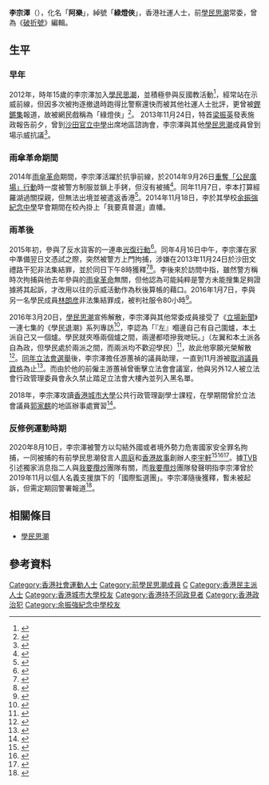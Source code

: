 {{Otheruses|other=名为李宗泽的其他人物|李瀛}}
{{Infobox politician
| honorific-prefix = 
| name = 李宗澤
| native_name = Wilson Li
| native_name_lang = en
| honorific-suffix =
| image = 
| imagesize = 
| caption = 
| birth_date = {{birth year and age|1997}}
| birth_place = [[香港|香港]]
| death_date =
| death_place =
| nationality = {{CNHK}}
| spouse =
| party = {{Nonp}}
| otherparty = [[學民思潮|學民思潮]]（2012年－2016年）
| relations = 
| children =
| alma_mater = [[余振強紀念中學|余振強紀念中學]]<ref name="apple">{{Cite web|url=https://hk.appledaily.com/local/20141118/OJSHOHJSSICQ3JFD5XWR6UQ7RA/|title=被拒入境學民仔今校內掛真普選直幡|date=2014-11-18|publisher=蘋果日報|access-date=2021-01-26|archive-date=2021-02-04|archive-url=https://web.archive.org/web/20210204132154/https://hk.appledaily.com/local/20141118/OJSHOHJSSICQ3JFD5XWR6UQ7RA/|dead-url=no}}</ref><br>[[香港城市大學|香港城市大學]]
| profession = 
| religion = 
| website = 
| educate = [[香港城市大學|香港城市大學]]公共行政管理副學士{{R|standnews3}}
}}

'''李宗澤'''（{{bd|1997年|}}），化名「'''阿樂'''」，綽號「'''綠燈俠'''」{{R|memehk}}，香港社運人士，前[[學民思潮|學民思潮]]常委，曾為《[[破折號_(網絡媒體)|破折號]]》編輯{{R|standnews2}}。 

== 生平 ==
=== 早年 ===
2012年，時年15歲的李宗澤加入[[學民思潮|學民思潮]]，並積極參與反國教活動<ref>{{Cite web|url=https://hk.appledaily.com/local/20200811/6BGW445PU5JKMRTA4W7JSYYKYA/|title=周庭被捕 黃之鋒憂戰友遭無限期關押 羅冠聰：憤怒|date=2020-08-11|publisher=蘋果日報|access-date=2021-01-26|archive-date=2021-02-01|archive-url=https://web.archive.org/web/20210201032013/https://hk.appledaily.com/local/20200811/6BGW445PU5JKMRTA4W7JSYYKYA/|dead-url=no}}</ref>，經常站在示威前線，但因多次被拘逐撤退時跑得比警察還快而被其他社運人士批評，更曾被[[鏗鏘集|鏗鏘集]]報道，故被網民戲稱為「綠燈俠」<ref name="memehk">{{Cite web|url=https://news.memehk.com/posts/5477|title=你越打壓，我們越團結|publisher=謎米香港|date=2015-04-19|access-date=2020-01-26|archive-date=2021-02-04|archive-url=https://web.archive.org/web/20210204142230/https://news.memehk.com/posts/5477|dead-url=no}}</ref>。 2013年11月24日，特首[[梁振英|梁振英]]發表施政報告前夕，曾到[[沙田官立中學|沙田官立中學]]出席地區諮詢會，李宗澤與其他[[學民思潮|學民思潮]]成員曾到場示威抗議<ref>{{Cite web|url=https://hk.on.cc/hk/bkn/cnt/news/20150416/mobile/bkn-20150416173530908-0416_00822_001.html|title=涉前年衝擊特首諮詢會 學民思潮李宗澤被捕|publisher=東網|date=2015-04-16|access-date=2021-01-26|archive-date=2021-02-01|archive-url=https://web.archive.org/web/20210201030918/https://hk.on.cc/hk/bkn/cnt/news/20150416/mobile/bkn-20150416173530908-0416_00822_001.html|dead-url=no}}</ref>。 

=== 雨傘革命期間 ===
2014年[[雨傘革命|雨傘革命]]期間，李宗澤活躍於抗爭前線，於2014年9月26日[[重奪「公民廣場」行動|重奪「公民廣場」行動]]時一度被警方制服並鎖上手銬，但沒有被捕<ref name="standnews2">{{Cite web|url=https://www.thestandnews.com/politics/學民成員-dse考生李宗澤-被警拘捕-涉非法集結/|title=警突拘捕中六學民成員李宗澤 涉年半前CY落區示威 即日落案控非法集結|publisher=立場新聞|date=2015-04-16|access-date=2021-01-26|archive-date=2021-02-05|archive-url=https://web.archive.org/web/20210205091708/https://www.thestandnews.com/politics/%E5%AD%B8%E6%B0%91%E6%88%90%E5%93%A1-dse%E8%80%83%E7%94%9F%E6%9D%8E%E5%AE%97%E6%BE%A4-%E8%A2%AB%E8%AD%A6%E6%8B%98%E6%8D%95-%E6%B6%89%E9%9D%9E%E6%B3%95%E9%9B%86%E7%B5%90/|dead-url=no}}</ref>。同年11月7日，李本打算經羅湖過關探親，但無法出境並被遣返香港<ref>{{Cite web|url=https://hk.appledaily.com/local/20141108/5L2PPURLN3KQXKSTLXPOUWENQQ/|title=學民義工被內地拒入境黃之鋒斥白色恐怖|publisher=蘋果日報|date=2014-11-08|access-date=2021-01-26|archive-date=2021-06-19|archive-url=https://web.archive.org/web/20210619195549/https://hk.appledaily.com/local/20141108/5L2PPURLN3KQXKSTLXPOUWENQQ/|dead-url=no}}</ref>。2014年11月18日，李於其學校[[余振強紀念中學|余振強紀念中學]]早會期間在校內掛上「我要真普選」直幡{{R|apple}}。

=== 雨革後 ===
2015年初，參與了反水貨客的一連串[[光復行動|光復行動]]<ref>{{Cite web|url=https://m.mingpao.com/ins/港聞/article/20150416/s00001/1429182250585/學民-事發已兩年-地區諮詢會場外抗議-成員李宗澤被上門拘捕-「有意打壓莘莘學子」|title=學民：事發已兩年 地區諮詢會場外抗議 成員李宗澤被上門拘捕 「有意打壓莘莘學子」|publisher=明報|date=2015-04-16|access-date=2021-01-26|archive-date=2021-02-01|archive-url=https://web.archive.org/web/20210201020431/https://m.mingpao.com/ins/%E6%B8%AF%E8%81%9E/article/20150416/s00001/1429182250585/%E5%AD%B8%E6%B0%91-%E4%BA%8B%E7%99%BC%E5%B7%B2%E5%85%A9%E5%B9%B4-%E5%9C%B0%E5%8D%80%E8%AB%AE%E8%A9%A2%E6%9C%83%E5%A0%B4%E5%A4%96%E6%8A%97%E8%AD%B0-%E6%88%90%E5%93%A1%E6%9D%8E%E5%AE%97%E6%BE%A4%E8%A2%AB%E4%B8%8A%E9%96%80%E6%8B%98%E6%8D%95-%E3%80%8C%E6%9C%89%E6%84%8F%E6%89%93%E5%A3%93%E8%8E%98%E8%8E%98%E5%AD%B8%E5%AD%90%E3%80%8D|dead-url=no}}</ref>。同年4月16日中午，李宗澤在家中準備翌日文憑試之際，突然被警方上門拘捕，涉嫌在2013年11月24日於沙田文禮路干犯非法集結罪，並於同日下午8時獲釋<ref name="rfa">{{Cite web|url=https://www.rfa.org/cantonese/news/HK-occupy-04162015101220.html|title=警方疑秋後算賬 學民思潮成員突被捕|publisher=自由亞洲電台|date=2015-04-16|access-date=2021-01-26|archive-date=2021-01-31|archive-url=https://web.archive.org/web/20210131184707/https://www.rfa.org/cantonese/news/HK-occupy-04162015101220.html|dead-url=no}}</ref><ref>{{Cite web|url=https://news.memehk.com/posts/5395|title=DSE未考完 學民成員突被捕|publisher=謎米香港|date=2015-04-16|access-date=2021-01-26|archive-date=2021-01-31|archive-url=https://web.archive.org/web/20210131132135/https://news.memehk.com/posts/5395|dead-url=no}}</ref>。李後來於訪問中指，雖然警方稱時次拘捕與他去年參與的[[雨傘革命|雨傘革命]]無關，但他認為可能純粹是警方未能搜集足夠證據將其起訴，才改用以往的示威活動作為秋後算帳的藉口{{R|rfa}}。2016年1月7日，李與另一名學民成員[[林朗彦|林朗彦]]非法集結罪成，被判社服令80小時<ref>{{Cite web|url=https://hk.on.cc/hk/bkn/cnt/news/20160107/mobile/bkn-20160107102122000-0107_00822_001.html|title=兩學民成員非法集結　判社服令80小時|publisher=東網|date=2016-01-07|access-date=2021-01-26}}</ref>。 

2016年3月20日，[[學民思潮|學民思潮]]宣佈解散，李宗澤與其他常委成員接受了《[[立場新聞|立場新聞]]》一連七集的《學民退潮》系列專訪<ref>{{Cite web|url=https://www.thestandnews.com/學民退潮/|title=《學民退潮》專訪系列|publisher=立場新聞|access-date=2021-01-26|archive-date=2021-02-04|archive-url=https://web.archive.org/web/20210204125737/https://www.thestandnews.com/%E5%AD%B8%E6%B0%91%E9%80%80%E6%BD%AE/|dead-url=no}}</ref>，李認為「『左』嗰邊自己有自己圍爐，本土派自己又一個爐。學民就夾喺兩個爐之間，兩邊都唔摻我哋玩。」（左翼和本土派各自為政，但學民處於兩派之間，而兩派均不歡迎學民）<ref>{{Cite web|url=https://www.thestandnews.com/politics/學民退潮-6-超越左右的-神話/|title=《學民退潮》6：超越左右的神話|publisher=立場新聞|date=2016-05-19|access-date=2021-01-26|archive-date=2021-01-23|archive-url=https://web.archive.org/web/20210123093533/https://www.thestandnews.com/politics/%E5%AD%B8%E6%B0%91%E9%80%80%E6%BD%AE-6-%E8%B6%85%E8%B6%8A%E5%B7%A6%E5%8F%B3%E7%9A%84-%E7%A5%9E%E8%A9%B1/|dead-url=no}}</ref>，故此他寧願光榮解散<ref>{{Cite web|url=https://www.thestandnews.com/politics/學民退潮-3-其實大家都放棄咗個組織/|title=《學民退潮》3：其實大家都放棄咗個組織|date=2016-05-10|publisher=立場新聞|access-date=2021-01-26|archive-date=2021-02-05|archive-url=https://web.archive.org/web/20210205081654/https://www.thestandnews.com/politics/%E5%AD%B8%E6%B0%91%E9%80%80%E6%BD%AE-3-%E5%85%B6%E5%AF%A6%E5%A4%A7%E5%AE%B6%E9%83%BD%E6%94%BE%E6%A3%84%E5%92%97%E5%80%8B%E7%B5%84%E7%B9%94/|dead-url=no}}</ref>。[[2016年香港立法會選舉|同年立法會選舉]]後，李宗澤擔任游蕙禎的議員助理，一直到11月游被[[香港立法會宣誓風波|取消議員資格]]為止<ref name="standnews3">{{Cite web|url=https://www.thestandnews.com/politics/現於郭家麒議辦實習-游蕙禎前議助被禁入立法會/?fb_comment_id=1651793171598422_1652396141538125|title=現於郭家麒議辦實習　游蕙禎前議助被禁入立法會|publisher=立場新聞|date=2018-06-12|access-date=2021-01-26|archive-date=2021-02-02|archive-url=https://web.archive.org/web/20210202022125/https://www.thestandnews.com/politics/%E7%8F%BE%E6%96%BC%E9%83%AD%E5%AE%B6%E9%BA%92%E8%AD%B0%E8%BE%A6%E5%AF%A6%E7%BF%92-%E6%B8%B8%E8%95%99%E7%A6%8E%E5%89%8D%E8%AD%B0%E5%8A%A9%E8%A2%AB%E7%A6%81%E5%85%A5%E7%AB%8B%E6%B3%95%E6%9C%83/?fb_comment_id=1651793171598422_1652396141538125|dead-url=no}}</ref>。而由於他的前僱主游蕙禎曾衝擊立法會會議室，他與另外12人被立法會行政管理委員會永久禁止踏足立法會大樓內並列入黑名單{{R|standnews3}}。 

2018年，李宗澤攻讀[[香港城市大學|香港城市大學]]公共行政管理副學士課程{{R|standnews3}}，在學期間曾於立法會議員[[郭家麒|郭家麒]]的地區辦事處實習<ref>{{Cite web|url=https://m.mingpao.com/pns/港聞/article/20180613/s00002/1528826389552/曾做游蕙禎議助-李宗澤立會實習被逐|title=曾做游蕙禎議助 李宗澤立會實習被逐|publisher=明報|date=2018-06-13|access-date=2021-01-26|archive-date=2021-01-31|archive-url=https://web.archive.org/web/20210131172906/https://m.mingpao.com/pns/%E6%B8%AF%E8%81%9E/article/20180613/s00002/1528826389552/%E6%9B%BE%E5%81%9A%E6%B8%B8%E8%95%99%E7%A6%8E%E8%AD%B0%E5%8A%A9-%E6%9D%8E%E5%AE%97%E6%BE%A4%E7%AB%8B%E6%9C%83%E5%AF%A6%E7%BF%92%E8%A2%AB%E9%80%90|dead-url=no}}</ref>。

=== 反修例運動時期 ===
2020年8月10日，李宗澤被警方以勾結外國或者境外勢力危害國家安全罪名拘捕，一同被捕的有前學民思潮發言人[[周庭|周庭]]和[[香港故事_(民間組織)|香港故事]]創辦人[[李宇軒|李宇軒]]<ref>{{Cite web|url=https://www.hk01.com/突發/509161/港區國安法-警國安處再拘2人-包括前學民思潮成員李宗澤|title=港區國安法｜警國安處再拘2人　包括前學民思潮成員李宗澤|publisher=HK01|date=2020-08-10|access-date=2021-01-26|archive-date=2021-01-31|archive-url=https://web.archive.org/web/20210131225405/https://www.hk01.com/%E7%AA%81%E7%99%BC/509161/%E6%B8%AF%E5%8D%80%E5%9C%8B%E5%AE%89%E6%B3%95-%E8%AD%A6%E5%9C%8B%E5%AE%89%E8%99%95%E5%86%8D%E6%8B%982%E4%BA%BA-%E5%8C%85%E6%8B%AC%E5%89%8D%E5%AD%B8%E6%B0%91%E6%80%9D%E6%BD%AE%E6%88%90%E5%93%A1%E6%9D%8E%E5%AE%97%E6%BE%A4|dead-url=no}}</ref><ref name="standnews">{{Cite web|url=https://www.thestandnews.com/politics/再以國安法拘兩人-據報為前學民思潮成員李宗澤-香港故事-李宇軒-tvb-引消息指涉-我要攬炒-團隊/|title=再以國安法拘兩人　據報為前學民成員李宗澤、「香港故事」李宇軒　TVB 指涉「我要攬炒」團隊|publisher=立場新聞|date=2020-08-10|access-date=2021-01-26|archive-date=2020-08-10|archive-url=https://web.archive.org/web/20200810123937/https://www.thestandnews.com/politics/%E5%86%8D%E4%BB%A5%E5%9C%8B%E5%AE%89%E6%B3%95%E6%8B%98%E5%85%A9%E4%BA%BA-%E6%93%9A%E5%A0%B1%E7%82%BA%E5%89%8D%E5%AD%B8%E6%B0%91%E6%80%9D%E6%BD%AE%E6%88%90%E5%93%A1%E6%9D%8E%E5%AE%97%E6%BE%A4-%E9%A6%99%E6%B8%AF%E6%95%85%E4%BA%8B-%E6%9D%8E%E5%AE%87%E8%BB%92-tvb-%E5%BC%95%E6%B6%88%E6%81%AF%E6%8C%87%E6%B6%89-%E6%88%91%E8%A6%81%E6%94%AC%E7%82%92-%E5%9C%98%E9%9A%8A/|dead-url=no}}</ref><ref name="epochtimes">{{Cite web|url=https://hk.epochtimes.com/news/2020-08-11/66045384|title=李宇軒和李宗澤涉「我要攬炒」被捕 攬炒團隊：亂拉義士我們會加強反擊|publisher=大紀元時報|date=2020-08-11|access-date=2021-01-26|archive-date=2021-02-04|archive-url=https://web.archive.org/web/20210204094513/https://hk.epochtimes.com/news/2020-08-11/66045384|dead-url=no}}</ref>。據[[電視廣播有限公司|TVB]]引述獨家消息指二人與[[我要攬炒|我要攬炒]]團隊有關{{R|standnews}}，而[[我要攬炒|我要攬炒]]團隊發聲明指李宗澤曾於2019年11月以個人名義支援旗下的「國際監選團」{{R|epochtimes}}。李宗澤隨後獲釋，暫未被起訴，但需定期回警署報道<ref>{{Cite web|url=https://www.thestandnews.com/politics/張劍虹-感謝讀者-浴血長城-衞-蘋果-李宗澤現金及人事共-20-萬元保釋/|title=張劍虹：感謝讀者「浴血長城」衞《蘋果》　李宗澤現金及人事共 20 萬元保釋|publisher=立場新聞|date=2020-08-12|access-date=2021-01-26|archive-date=2021-02-05|archive-url=https://web.archive.org/web/20210205220302/https://www.thestandnews.com/politics/%E5%BC%B5%E5%8A%8D%E8%99%B9-%E6%84%9F%E8%AC%9D%E8%AE%80%E8%80%85-%E6%B5%B4%E8%A1%80%E9%95%B7%E5%9F%8E-%E8%A1%9E-%E8%98%8B%E6%9E%9C-%E6%9D%8E%E5%AE%97%E6%BE%A4%E7%8F%BE%E9%87%91%E5%8F%8A%E4%BA%BA%E4%BA%8B%E5%85%B1-20-%E8%90%AC%E5%85%83%E4%BF%9D%E9%87%8B/|dead-url=no}}</ref>。

== 相關條目 ==
* [[學民思潮|學民思潮]]

== 參考資料 ==
{{RefList|2}} 

{{DEFAULTSORT:Li, Wilson}}
[[Category:香港社會運動人士|Category:香港社會運動人士]]
[[Category:前學民思潮成員|Category:前學民思潮成員]]
[[Category:李姓|C]]
[[Category:香港民主派人士|Category:香港民主派人士]]
[[Category:香港城市大學校友|Category:香港城市大學校友]]
[[Category:香港持不同政見者|Category:香港持不同政見者]]
[[Category:香港政治犯|Category:香港政治犯]]
[[Category:余振強紀念中學校友|Category:余振強紀念中學校友]]